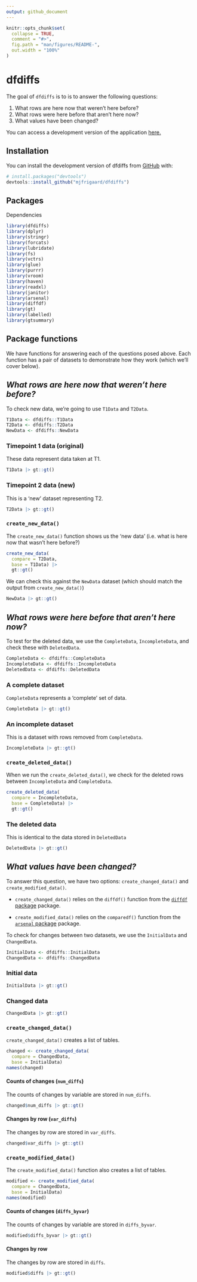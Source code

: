 ```yaml
---
output: github_document
---
```


<!-- README.md is generated from README.Rmd. Please edit that file -->

```r
knitr::opts_chunk$set(
  collapse = TRUE,
  comment = "#>",
  fig.path = "man/figures/README-",
  out.width = "100%"
)
```

# dfdiffs


<!-- badges: start -->
<!-- badges: end -->

The goal of `dfdiffs` is to is to answer the following questions: 

1. What rows are here now that weren't here before?  
2. What rows were here before that aren't here now?   
3. What values have been changed?   

You can access a development version of the application [here.](https://mjfrigaard.shinyapps.io/compareDataApp/) 

## Installation

You can install the development version of dfdiffs from [GitHub](https://github.com/) with:

``` r
# install.packages("devtools")
devtools::install_github("mjfrigaard/dfdiffs")
```

## Packages 

Dependencies

```r
library(dfdiffs)
library(dplyr)
library(stringr)
library(forcats)
library(lubridate)
library(fs)
library(vctrs)
library(glue)
library(purrr)
library(vroom)
library(haven)
library(readxl)
library(janitor) 
library(arsenal) 
library(diffdf)  
library(gt)
library(labelled)
library(gtsummary)
```

## Package functions 

We have functions for answering each of the questions posed above. Each function has a pair of datasets to demonstrate how they work (which we'll cover below).

## *What rows are here now that weren't here before?*

To check new data, we're going to use `T1Data` and `T2Data`.

```r
T1Data <- dfdiffs::T1Data
T2Data <- dfdiffs::T2Data
NewData <- dfdiffs::NewData
```

### Timepoint 1 data (original)

These data represent data taken at T1. 

```r
T1Data |> gt::gt()
```

### Timepoint 2 data (new)

This is a 'new' dataset representing T2.

```r
T2Data |> gt::gt()
```

### `create_new_data()`

The `create_new_data()` function shows us the 'new data' (i.e. what is here now that wasn't here before?)

```r
create_new_data(
  compare = T2Data, 
  base = T1Data) |> 
  gt::gt()
```

We can check this against the `NewData` dataset (which should match the output from `create_new_data()`)

```r
NewData |> gt::gt()
```

## *What rows were here before that aren't here now?*

To test for the deleted data, we use the `CompleteData`, `IncompleteData`, and check these with `DeletedData`. 

```r
CompleteData <- dfdiffs::CompleteData
IncompleteData <- dfdiffs::IncompleteData
DeletedData <- dfdiffs::DeletedData
```

### A complete dataset

`CompleteData` represents a 'complete' set of data. 

```r
CompleteData |> gt::gt()
```


### An incomplete dataset

This is a dataset with rows removed from `CompleteData`.

```r
IncompleteData |> gt::gt()
```

### `create_deleted_data()`

When we run the `create_deleted_data()`, we check for the deleted rows between `IncompleteData` and `CompleteData`.

```r
create_deleted_data(
  compare = IncompleteData, 
  base = CompleteData) |> 
  gt::gt()
```

### The deleted data 

This is identical to the data stored in `DeletedData`

```r
DeletedData |> gt::gt()
```

## *What values have been changed?*

To answer this question, we have two options: `create_changed_data()` and `create_modified_data()`.

+ `create_changed_data()` relies on the `diffdf()` function from the [`diffdf` package](https://gowerc.github.io/diffdf/reference/diffdf.html) package. 

+ `create_modified_data()` relies on the `comparedf()` function from the [`arsenal` package](https://mayoverse.github.io/arsenal/reference/comparedf.html) package.

To check for changes between two datasets, we use the `InitialData` and `ChangedData`. 

```r
InitialData <- dfdiffs::InitialData
ChangedData <- dfdiffs::ChangedData
```

### Initial data 

```r
InitialData |> gt::gt()
```

### Changed data

```r
ChangedData |> gt::gt()
```

### `create_changed_data()` 

`create_changed_data()` creates a list of tables. 

```r
changed <- create_changed_data(
  compare = ChangedData,
  base = InitialData)
names(changed)
```

#### Counts of changes (`num_diffs`)

The counts of changes by variable are stored in `num_diffs`.

```r
changed$num_diffs |> gt::gt()
```

#### Changes by row (`var_diffs`)

The changes by row are stored in `var_diffs`.

```r
changed$var_diffs |> gt::gt()
```

### `create_modified_data()` 

The `create_modified_data()` function also creates a list of tables. 

```r
modified <- create_modified_data(
  compare = ChangedData,
  base = InitialData)
names(modified)
```

#### Counts of changes (`diffs_byvar`)

The counts of changes by variable are stored in `diffs_byvar`.

```r
modified$diffs_byvar |> gt::gt()
```

#### Changes by row 

The changes by row are stored in `diffs`.

```r
modified$diffs |> gt::gt()
```

